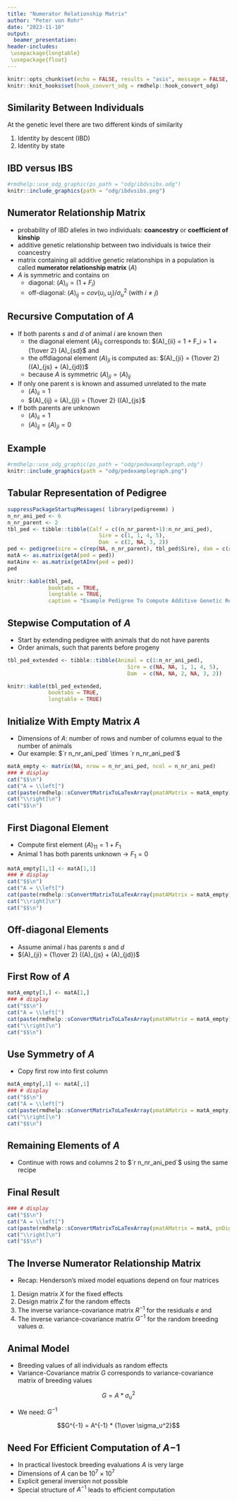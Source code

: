 ```yaml
---
title: "Numerator Relationship Matrix"
author: "Peter von Rohr"
date: "2023-11-10"
output:
  beamer_presentation:
header-includes:
 \usepackage{longtable}
 \usepackage{float}
---
```


```r
knitr::opts_chunk$set(echo = FALSE, results = "asis", message = FALSE, warning = FALSE)
knitr::knit_hooks$set(hook_convert_odg = rmdhelp::hook_convert_odg)
```

## Similarity Between Individuals {#similaritybetweenindividuals}
At the genetic level there are two different kinds of similarity

1. Identity by descent (IBD)
2. Identity by state


## IBD versus IBS

```r
#rmdhelp::use_odg_graphic(ps_path = "odg/ibdvsibs.odg")
knitr::include_graphics(path = "odg/ibdvsibs.png")
```


## Numerator Relationship Matrix
* probability of IBD alleles in two individuals: __coancestry__ or __coefficient of kinship__
* additive genetic relationship between two individuals is twice their coancestry
* matrix containing all additive genetic relationships in a population is called __numerator relationship matrix__ ($A$)
* $A$ is symmetric and contains on 
    + diagonal: $(A)_{ii} = (1 + F_i)$
    + off-diagonal: $(A)_{ij} = cov(u_i, u_j) / \sigma_u^2$ (with $i \ne j$)
 

## Recursive Computation of $A$

* If both parents $s$ and $d$ of animal $i$ are known then 
    + the diagonal element $(A)_{ii}$ corresponds to:  $(A)_{ii} = 1 + F_i = 1 + {1\over 2} (A)_{sd}$ and
    + the offdiagonal element $(A)_{ji}$ is computed as:  $(A)_{ji} = {1\over 2} ((A)_{js} + (A)_{jd})$
    + because $A$ is symmetric $(A)_{ji} = (A)_{ij}$
    
* If only one parent $s$ is known and assumed unrelated to the mate
    + $(A)_{ii} = 1$
    + $(A)_{ij} = (A)_{ji} = {1\over 2} ((A)_{js}$
    
* If both parents are unknown    
    + $(A)_{ii} = 1$
    + $(A)_{ij} = (A)_{ji} = 0$


## Example

```r
#rmdhelp::use_odg_graphic(ps_path = "odg/pedexamplegraph.odg")
knitr::include_graphics(path = "odg/pedexamplegraph.png")
```


## Tabular Representation of Pedigree
```r
suppressPackageStartupMessages( library(pedigreemm) )
n_nr_ani_ped <- 6
n_nr_parent <- 2
tbl_ped <- tibble::tibble(Calf = c((n_nr_parent+1):n_nr_ani_ped),
                             Sire = c(1, 1, 4, 5),
                             Dam  = c(2, NA, 3, 2))
ped <- pedigree(sire = c(rep(NA, n_nr_parent), tbl_ped$Sire), dam = c(rep(NA, n_nr_parent), tbl_ped$Dam), label = as.character(1:n_nr_ani_ped))
matA <- as.matrix(getA(ped = ped))
matAinv <- as.matrix(getAInv(ped = ped))
ped
```


```r
knitr::kable(tbl_ped,
             booktabs = TRUE,
             longtable = TRUE,
             caption = "Example Pedigree To Compute Additive Genetic Relationship Matrix")
``` 


## Stepwise Computation of $A$

* Start by extending pedigree with animals that do not have parents
* Order animals, such that parents before progeny

```r
tbl_ped_extended <- tibble::tibble(Animal = c(1:n_nr_ani_ped),
                                      Sire = c(NA, NA, 1, 1, 4, 5),
                                      Dam  = c(NA, NA, 2, NA, 3, 2))

knitr::kable(tbl_ped_extended,
             booktabs = TRUE,
             longtable = TRUE)
``` 


## Initialize With Empty Matrix $A$

* Dimensions of $A$: number of rows and number of columns equal to the number of animals
* Our example: $`r n_nr_ani_ped` \times `r n_nr_ani_ped`$

```r
matA_empty <- matrix(NA, nrow = n_nr_ani_ped, ncol = n_nr_ani_ped)
### # display
cat("$$\n")
cat("A = \\left[")
cat(paste(rmdhelp::sConvertMatrixToLaTexArray(pmatAMatrix = matA_empty), collapse = "\n"), "\n")
cat("\\right]\n")
cat("$$\n")
```


## First Diagonal Element

* Compute first element $(A)_{11} = 1 + F_1$
* Animal $1$ has both parents unknown $\rightarrow$ $F_1 = 0$

```r
matA_empty[1,1] <- matA[1,1]
### # display
cat("$$\n")
cat("A = \\left[")
cat(paste(rmdhelp::sConvertMatrixToLaTexArray(pmatAMatrix = matA_empty), collapse = "\n"), "\n")
cat("\\right]\n")
cat("$$\n")
```


## Off-diagonal Elements

* Assume animal $i$ has parents $s$ and $d$
* $(A)_{ji} = {1\over 2} ((A)_{js} + (A)_{jd})$


## First Row of $A$

```r
matA_empty[1,] <- matA[1,]
### # display
cat("$$\n")
cat("A = \\left[")
cat(paste(rmdhelp::sConvertMatrixToLaTexArray(pmatAMatrix = matA_empty), collapse = "\n"), "\n")
cat("\\right]\n")
cat("$$\n")
```


## Use Symmetry of $A$

* Copy first row into first column

```r
matA_empty[,1] <- matA[,1]
### # display
cat("$$\n")
cat("A = \\left[")
cat(paste(rmdhelp::sConvertMatrixToLaTexArray(pmatAMatrix = matA_empty), collapse = "\n"), "\n")
cat("\\right]\n")
cat("$$\n")
```


## Remaining Elements of $A$

* Continue with rows and columns $2$ to $`r n_nr_ani_ped`$ using the same recipe


## Final Result

```r
### # display
cat("$$\n")
cat("A = \\left[")
cat(paste(rmdhelp::sConvertMatrixToLaTexArray(pmatAMatrix = matA, pnDigits = 4), collapse = "\n"), "\n")
cat("\\right]\n")
cat("$$\n")
```


## The Inverse Numerator Relationship Matrix {#inversenumeratorrelationshipmatrix}

* Recap: Henderson's mixed model equations depend on four matrices

1. Design matrix $X$ for the fixed effects
2. Design matrix $Z$ for the random effects
3. The inverse variance-covariance matrix $R^{-1}$ for the residuals $e$ and
4. The inverse variance-covariance matrix $G^{-1}$ for the random breeding values $a$. 


## Animal Model

* Breeding values of all individuals as random effects
* Variance-Covariance matrix $G$ corresponds to variance-covariance matrix of breeding values

$$G = A * \sigma_u^2$$

* We need: $G^{-1}$

$$G^{-1} = A^{-1} * {1\over \sigma_u^2}$$


## Need For Efficient Computation of $A{-1}$

* In practical livestock breeding evaluations $A$ is very large
* Dimensions of $A$ can be $10^7 \times 10^7$
* Explicit general inversion not possible
* Special structure of $A^{-1}$ leads to efficient computation



